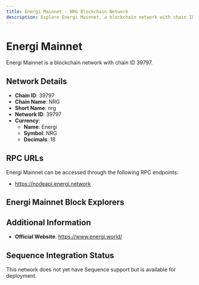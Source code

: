 ```yaml
--- 
title: Energi Mainnet - NRG Blockchain Network
description: Explore Energi Mainnet, a blockchain network with chain ID 39797. Learn about its native currency, Energi, and how to interact with the network.
---
```


# Energi Mainnet

Energi Mainnet is a blockchain network with chain ID 39797.

## Network Details

- **Chain ID**: 39797
- **Chain Name**: NRG
- **Short Name**: nrg
- **Network ID**: 39797
- **Currency**: 
  - **Name**: Energi
  - **Symbol**: NRG
  - **Decimals**: 18

## RPC URLs

Energi Mainnet can be accessed through the following RPC endpoints:

- https://nodeapi.energi.network

## Energi Mainnet Block Explorers



## Additional Information

- **Official Website**: https://www.energi.world/

## Sequence Integration Status

This network does not yet have Sequence support but is available for deployment.

